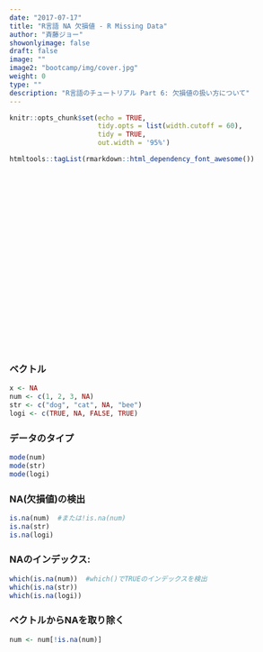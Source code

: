 ```yaml
---
date: "2017-07-17"
title: "R言語 NA 欠損値 - R Missing Data"
author: "斉藤ジョー"
showonlyimage: false
draft: false
image: ""
image2: "bootcamp/img/cover.jpg"
weight: 0
type: ""
description: "R言語のチュートリアル Part 6: 欠損値の扱い方について"
---
```


```r
knitr::opts_chunk$set(echo = TRUE, 
                      tidy.opts = list(width.cutoff = 60),
                      tidy = TRUE, 
                      out.width = '95%')
```

```r
htmltools::tagList(rmarkdown::html_dependency_font_awesome())
```

<div class="video-container">
<iframe class="center_iframe" width="560" height="315" src="" frameborder="0" allowfullscreen></iframe>
</div>

### ベクトル
```r
x <- NA
num <- c(1, 2, 3, NA)
str <- c("dog", "cat", NA, "bee")
logi <- c(TRUE, NA, FALSE, TRUE)
```

### データのタイプ
```r
mode(num)
mode(str)
mode(logi)
```

### NA(欠損値)の検出
```r
is.na(num)  #または!is.na(num)
is.na(str)
is.na(logi)
```

### NAのインデックス:
```r
which(is.na(num))  #which()でTRUEのインデックスを検出
which(is.na(str))
which(is.na(logi))
```

### ベクトルからNAを取り除く
```r
num <- num[!is.na(num)]
```